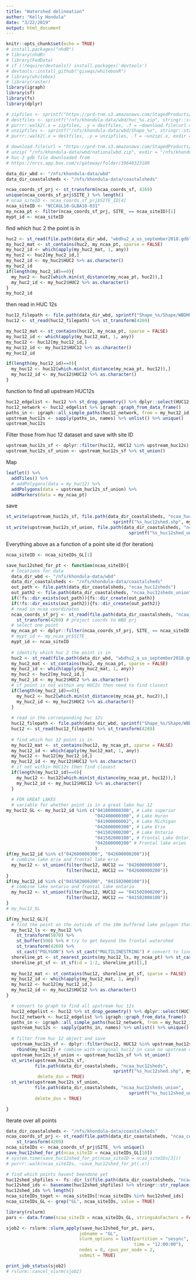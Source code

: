 ```yaml
---
title: "Watershed delineation"
author: "Kelly Hondula"
date: "3/22/2019"
output: html_document
---
```


```r
knitr::opts_chunk$set(echo = TRUE)
# install.packages("nhdR")
# library(nhdR)
# library(FedData)
# if (!require(devtools)) install.packages('devtools')
# devtools::install_github("giswqs/whiteboxR")
# library(whitebox)
# library(raster)
library(igraph)
library(sf)
library(fs)
library(dplyr)
```

```r
# zipfiles <- sprintf("https://prd-tnm.s3.amazonaws.com/StagedProducts/Hydrography/WBD/HU2/Shape/WBD_%s_HU2_Shape.zip", stringr::str_pad(1:22, width = 2, pad = "0"))
# destfiles <- sprintf("/nfs/khondula-data/wbd/huc_%s.zip", stringr::str_pad(1:22, width = 2, pad = "0"))
# purrr::walk2(.x = zipfiles, .y = destfiles, .f = ~download.file(url = .x, destfile = .y))
# unzipfiles <- sprintf("/nfs/khondula-data/wbd/Shape_%s", stringr::str_pad(1:22, width = 2, pad = "0"))
# purrr::walk2(.x = destfiles, .y = unzipfiles, .f = ~unzip(.x, exdir = .y))
```


```r
# download.file(url = "https://prd-tnm.s3.amazonaws.com/StagedProducts/Hydrography/WBD/National/GDB/WBD_National_GDB.zip", destfile = "/nfs/khondula-data/wbd/nationalwbd.zip")
# unzip( "/nfs/khondula-data/wbd/nationalwbd.zip", exdir = "/nfs/khondula-data/wbd/")
# huc 2 gdb file downloaded from 
# https://nrcs.app.box.com/v/gateway/folder/39640323180
```

```r
data_dir_wbd <- "/nfs/khondula-data/wbd"
data_dir_coastalsheds <- "/nfs/khondula-data/coastalsheds"
```

```r
ncaa_coords_sf_prj <- st_transform(ncaa_coords_sf, 4269)
unique(ncaa_coords_sf_prj$SITE_) %>% length()
# ncaa_siteID <- ncaa_coords_sf_prj$SITE_ID[4]
ncaa_siteID <- "NCCAGL10-GLBA10-031"
my_ncaa_pt <- filter(ncaa_coords_sf_prj, SITE_ == ncaa_siteID)[1]
mypt_id <- ncaa_siteID
```

find which huc 2 the point is in

```r
huc2 <- st_read(file.path(data_dir_wbd, "wbdhu2_a_us_september2018.gdb")) %>% st_transform(4269)
my_huc2_mat <- st_contains(huc2, my_ncaa_pt, sparse = FALSE)
my_huc2_id <- which(apply(my_huc2_mat, 1, any))
my_huc2 <- huc2[my_huc2_id,]
my_huc2_id <- my_huc2$HUC2 %>% as.character()
my_huc2_id
if(length(my_huc2_id)==0){
  my_huc2 <- huc2[which.min(st_distance(my_ncaa_pt, huc2)),]
  my_huc2_id <- my_huc2$HUC2 %>% as.character()
}
my_huc2_id
```

then read in HUC 12s

```r
huc12_filepath <- file.path(data_dir_wbd, sprintf("Shape_%s/Shape/WBDHU12.shp", my_huc2_id))
huc12 <- st_read(huc12_filepath) %>% st_transform(4269)

my_huc12_mat <- st_contains(huc12, my_ncaa_pt, sparse = FALSE)
my_huc12_id <- which(apply(my_huc12_mat, 1, any))
my_huc12 <- huc12[my_huc12_id,]
my_huc12_id <- my_huc12$HUC12 %>% as.character()
my_huc12_id

if(length(my_huc12_id)==0){
  my_huc12 <- huc12[which.min(st_distance(my_ncaa_pt, huc12)),]
  my_huc12_id <- my_huc12$HUC12 %>% as.character()
}
```

function to find all upstream HUC12s
```r

huc12_edgelist <- huc12 %>% st_drop_geometry() %>% dplyr::select(HUC12, ToHUC)
huc12_network <- huc12_edgelist %>% igraph::graph_from_data_frame()
paths_in <- igraph::all_simple_paths(huc12_network, from = my_huc12_id, mode = "in")
upstream_huc12s <- sapply(paths_in, names) %>% unlist() %>% unique()
upstream_huc12s
```

Filter those from huc 12 dataset and save with site ID

```r
upstream_huc12s_sf <- dplyr::filter(huc12, HUC12 %in% upstream_huc12s) %>% rbind(my_huc12)
upstream_huc12s_sf_union <- upstream_huc12s_sf %>% st_union()
```

Map
```r
leaflet() %>%
  addTiles() %>%
  # addPolygons(data = my_huc12) %>%
  addPolygons(data = upstream_huc12s_sf_union) %>%
  addMarkers(data = my_ncaa_pt)
```

save
```r
st_write(upstream_huc12s_sf, file.path(data_dir_coastalsheds, "ncaa_huc12sheds", 
                                         sprintf("%s_huc12shed.shp", mypt_id)))
st_write(upstream_huc12s_sf_union, file.path(data_dir_coastalsheds, "ncaa_huc12sheds_union",
                                               sprintf("%s_huc12shed_union.shp", mypt_id)))
```

Everything above as a function of a point site id (for iteration)
```r
ncaa_siteID <- ncaa_siteIDs_GL[1]
```

```r
save_huc12shed_for_pt <- function(ncaa_siteID){
  # locations for data
  data_dir_wbd <- "/nfs/khondula-data/wbd"
  data_dir_coastalsheds <- "/nfs/khondula-data/coastalsheds"
  out_path <- file.path(data_dir_coastalsheds, "ncaa_huc12sheds")
  out_path2 <- file.path(data_dir_coastalsheds, "ncaa_huc12sheds_union")
  if(!fs::dir_exists(out_path)){fs::dir_create(out_path)}
  if(!fs::dir_exists(out_path2)){fs::dir_create(out_path2)}
  # read in ncaa coordinates
  ncaa_coords_sf_prj <- st_read(file.path(data_dir_coastalsheds, "ncaa_coords", "ncaa_coords_wgs84.shp")) %>%
    st_transform(4269) # project coords to WBD prj
  # select one point
  my_ncaa_pt <- dplyr::filter(ncaa_coords_sf_prj, SITE_ == ncaa_siteID) %>% slice(1)
  # mypt_id <- my_ncaa_pt$SITE_
  mypt_id <- ncaa_siteID
  
  # identify which huc 2 the point is in
  huc2 <- st_read(file.path(data_dir_wbd, "wbdhu2_a_us_september2018.gdb")) %>% st_transform(4269)
  my_huc2_mat <- st_contains(huc2, my_ncaa_pt, sparse = FALSE)
  my_huc2_id <- which(apply(my_huc2_mat, 1, any))
  my_huc2 <- huc2[my_huc2_id,]
  my_huc2_id <- my_huc2$HUC2 %>% as.character()
  # if point is not within any HUC2s then need to find closest
  if(length(my_huc2_id)==0){
    my_huc2 <- huc2[which.min(st_distance(my_ncaa_pt, huc2)),]
    my_huc2_id <- my_huc2$HUC2 %>% as.character()
  }
  
  # read in the corresponding huc 12s
  huc12_filepath <- file.path(data_dir_wbd, sprintf("Shape_%s/Shape/WBDHU12.shp", my_huc2_id))
  huc12 <- st_read(huc12_filepath) %>% st_transform(4269)
  
  # find which huc 12 point is in
  my_huc12_mat <- st_contains(huc12, my_ncaa_pt, sparse = FALSE)
  my_huc12_id <- which(apply(my_huc12_mat, 1, any))
  my_huc12 <- huc12[my_huc12_id,]
  my_huc12_id <- my_huc12$HUC12 %>% as.character()
  # if not within HUC12s then find closest
  if(length(my_huc12_id)==0){
    my_huc12 <- huc12[which.min(st_distance(my_ncaa_pt, huc12)),]
    my_huc12_id <- my_huc12$HUC12 %>% as.character()
  }
  
  # FOR GREAT LAKES
  # variable for whether point is in a great lake huc 12
my_huc12_GL <- my_huc12_id %in% c("041800000300", # Lake superior
                                  "042400000300", # Lake Huron
                                  "041900000002", # Lake Michigan
                                  "042600000300", # Lake Erie
                                  "041502000200", # Lake Ontario
                                  "041502000100", # Frontal Lake Ontario
                                  "042600000200" # Frontal lake eries
                                  )
if(my_huc12_id %in% c("042600000300", "042600000200")){
  # combine lake erie and frontal lake erie
  my_huc12 <- st_union(filter(huc12, HUC12 == "042600000300"), 
                       filter(huc12, HUC12 == "042600000200"))
}
if(my_huc12_id %in% c("041502000200", "041502000100")){
  # combine lake ontario and frontal lake ontario
  my_huc12 <- st_union(filter(huc12, HUC12 == "041502000200"), 
                       filter(huc12, HUC12 == "041502000100"))
}
# my_huc12_GL

if(my_huc12_GL){
  # find the point on the outside of the 10m buffered lake polygon that is closest to the point
  my_huc12_ls <- my_huc12 %>% 
    st_transform(5070) %>% 
    st_buffer(500) %>% # try to get beyond the frontal watershed
    st_transform(4269) %>%
    st_cast("POLYGON") %>% st_cast("MULTILINESTRING") # convert to line
  shoreline_pt <- st_nearest_points(my_huc12_ls, my_ncaa_pt) %>% st_cast("POINT")
  shoreline_pt_sf <- st_sf(id = 1:2, shoreline_pt)[1,]
  
  my_huc12_mat <- st_contains(huc12, shoreline_pt_sf, sparse = FALSE)
  my_huc12_id <- which(apply(my_huc12_mat, 1, any))
  my_huc12 <- huc12[my_huc12_id,]
  my_huc12_id <- my_huc12$HUC12 %>% as.character()
}

  # convert to graph to find all upstream huc 12s
  huc12_edgelist <- huc12 %>% st_drop_geometry() %>% dplyr::select(HUC12, ToHUC)
  huc12_network <- huc12_edgelist %>% igraph::graph_from_data_frame()
  paths_in <- igraph::all_simple_paths(huc12_network, from = my_huc12_id, mode = "in")
  upstream_huc12s <- sapply(paths_in, names) %>% unlist() %>% unique()
  
  # filter from huc 12 object and save
  upstream_huc12s_sf <- dplyr::filter(huc12, HUC12 %in% upstream_huc12s) %>% 
    rbind(my_huc12) # combine with original huc12 in case no upstream ones found
  upstream_huc12s_sf_union <- upstream_huc12s_sf %>% st_union()
  st_write(upstream_huc12s_sf,
           file.path(data_dir_coastalsheds, "ncaa_huc12sheds", 
                                         sprintf("%s_huc12shed.shp", mypt_id)),
            delete_dsn = TRUE)
  st_write(upstream_huc12s_sf_union, 
           file.path(data_dir_coastalsheds, "ncaa_huc12sheds_union",
                                               sprintf("%s_huc12shed_union.shp", mypt_id)),
           delete_dsn = TRUE)

}
```

Iterate over all points
```r
data_dir_coastalsheds <- "/nfs/khondula-data/coastalsheds"
ncaa_coords_sf_prj <- st_read(file.path(data_dir_coastalsheds, "ncaa_coords", "ncaa_coords_wgs84.shp")) %>%
    st_transform(4269) 
ncaa_siteIDs <- ncaa_coords_sf_prj$SITE_ %>% unique()
save_huc12shed_for_pt(ncaa_siteID = ncaa_siteIDs_GL[10])
# system.time(save_huc12shed_for_pt(ncaa_siteID = ncaa_siteIDs[3]))
# purrr::walk(ncaa_siteIDs, ~save_huc12shed_for_pt(.x))
```

```r
# find which points havent beendone yet
huc12shed_shpfiles <- fs::dir_ls(file.path(data_dir_coastalsheds, "ncaa_huc12sheds_union"), glob = "*.shp")
huc12shed_ids <- basename(huc12shed_shpfiles) %>% stringr::str_replace("_huc12shed_union.shp", "")
huc12shed_ids %>% length()
ncaa_siteIDs_toget <- ncaa_siteIDs[!ncaa_siteIDs %in% huc12shed_ids]
ncaa_siteIDs_GL <- grep("GL", ncaa_siteIDs, value = TRUE)
```

```r
library(rslurm)
pars <- data.frame(ncaa_siteID = ncaa_siteIDs_GL, stringsAsFactors = FALSE)

sjob2 <- rslurm::slurm_apply(save_huc12shed_for_pt, pars, 
                            jobname = "GL",
                            slurm_options = list(partition = "sesync", 
                                                 time = "12:00:00"),
                            nodes = 8, cpus_per_node = 2, 
                            submit = TRUE)

print_job_status(sjob2)
# rslurm::cancel_slurm(sjob2)
```

